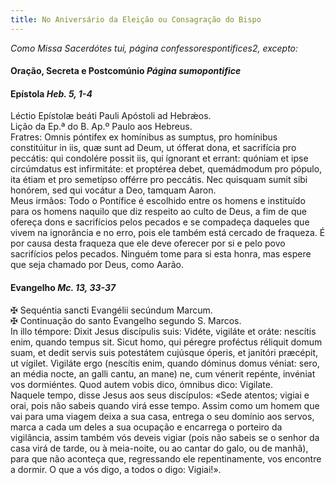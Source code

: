 ```yaml
---
title: No Aniversário da Eleição ou Consagração do Bispo
---
```


<em>Como Missa Sacerdótes tui, página confessorespontifices2, excepto:</em>

<h4 class="text-center">
  Oração, Secreta e Postcomúnio <em>Página sumopontifice</em>
</h4>

<h4 class="text-center">
  Epístola <em>Heb. 5, 1-4</em>
</h4>
<div class="container-fluid">
  <div class="row">
    <div class="col-6 text-justify">
      Léctio Epístolæ beáti Pauli Apóstoli ad Hebrǽos.
    </div>
    <div class="col-6 text-justify">
      Lição da Ep.ª do B. Ap.º Paulo aos Hebreus.
    </div>
    <div class="col-6 dropcaps text-justify">
      Fratres: Omnis póntifex ex homínibus as sumptus, pro homínibus
      constitúitur in iis, quæ sunt ad Deum, ut ófferat dona, et sacrifícia pro
      peccátis: qui condolére possit iis, qui ígnorant et errant: quóniam et
      ipse circúmdatus est infirmitáte: et proptérea debet, quemádmodum pro
      pópulo, ita étiam et pro semetípso offérre pro peccátis. Nec quisquam
      sumit sibi honórem, sed qui vocátur a Deo, tamquam Aaron.
    </div>
    <div class="col-6 dropcaps text-justify">
      Meus irmãos: Todo o Pontífice é escolhido entre os homens e instituído
      para os homens naquilo que diz respeito ao culto de Deus, a fim de que
      ofereça dons e sacrifícios pelos pecados e se compadeça daqueles que vivem
      na ignorância e no erro, pois ele também está cercado de fraqueza. É por
      causa desta fraqueza que ele deve oferecer por si e pelo povo sacrifícios
      pelos pecados. Ninguém tome para si esta honra, mas espere que seja
      chamado por Deus, como Aarão.
    </div>
</div>

<h4 class="text-center">
  Evangelho <em>Mc. 13, 33-37</em>
</h4>
<div class="container-fluid">
  <div class="row">
    <div class="col-6 text-justify">
      <span class="text-danger">&#10016;</span> Sequéntia sancti Evangélii
      secúndum Marcum.
    </div>
    <div class="col-6 text-justify">
      <span class="text-danger">&#10016;</span> Continuação do santo Evangelho
      segundo S. Marcos.
    </div>
    <div class="col-6 dropcaps text-justify">
      In illo témpore: Dixit Jesus discípulis suis: Vidéte, vigiláte et oráte:
      nescítis enim, quando tempus sit. Sicut homo, qui péregre proféctus
      réliquit domum suam, et dedit servis suis potestátem cujúsque óperis, et
      janitóri præcépit, ut vígilet. Vigiláte ergo (nescítis enim, quando
      dóminus domus véniat: sero, an média nocte, an galli cantu, an mane) ne,
      cum vénerit repénte, invéniat vos dormiéntes. Quod autem vobis dico,
      ómnibus dico: Vigilate.
    </div>
    <div class="col-6 dropcaps text-justify">
      Naquele tempo, disse Jesus aos seus discípulos: «Sede atentos; vigiai e
      orai, pois não sabeis quando virá esse tempo. Assim como um homem que vai
      para uma viagem deixa a sua casa, entrega o seu domínio aos servos, marca
      a cada um deles a sua ocupação e encarrega o porteiro da vigilância, assim
      também vós deveis vigiar (pois não sabeis se o senhor da casa virá de
      tarde, ou à meia-noite, ou ao cantar do galo, ou de manhã), para que não
      aconteça que, regressando ele repentinamente, vos encontre a dormir. O que
      a vós digo, a todos o digo: Vigiai!».
    </div>
</div>
